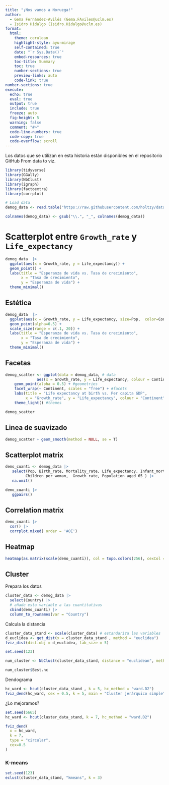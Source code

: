 ```yaml
---
title: "¡Nos vamos a Noruega!"
author:
  - Gema Fernández-Avilés (Gema.FAviles@uclm.es)
  - Isidro Hidalgo (Isidro.Hidalgo@uclm.es)
format:
  html:
    theme: cerulean
    highlight-style: ayu-mirage
    self-contained: true
    date: "`r Sys.Date()`"
    embed-resources: true
    toc-title: Summary
    toc: true
    number-sections: true
    preview-links: auto
    code-link: true
number-sections: true
execute:
  echo: true
  eval: true
  output: true
  include: true
  freeze: auto
  fig-height: 5
  warning: false
  comment: "#>"
  code-line-numbers: true
  code-copy: true
  code-overflow: scroll
---
```


::: {.callout-note}
Los datos que se utilizan en esta historia están disponibles en el repositorio GitHub From data to viz.
:::

```r
library(tidyverse)
library(GGally)
library(NbClust)
library(igraph)
library(factoextra)
library(corrplot)

# Load data
demog_data <- read.table("https://raw.githubusercontent.com/holtzy/data_to_viz/master/Example_dataset/multivariate.csv", header = T, sep = ";")

colnames(demog_data) <- gsub("\\.", "_", colnames(demog_data))
```

# Scatterplot entre `Growth_rate` y `Life_expectancy`

```r
demog_data  |>
  ggplot(aes(x = Growth_rate, y = Life_expectancy)) +
  geom_point() +
  labs(title = "Esperanza de vida vs. Tasa de crecimiento",
       x = "Tasa de crecimiento",
       y = "Esperanza de vida") +
  theme_minimal()
```

## Estética 

```r
demog_data  |>
  ggplot(aes(x = Growth_rate, y = Life_expectancy, size=Pop,  color=Continent)) +
  geom_point(alpha=0.5) +
  scale_size(range = c(.1, 20)) +
  labs(title = "Esperanza de vida vs. Tasa de crecimiento",
       x = "Tasa de crecimiento",
       y = "Esperanza de vida") +
  theme_minimal()
```

## Facetas

```r
demog_scatter <- ggplot(data = demog_data, # data
              aes(x = Growth_rate, y = Life_expectancy, colour = Continent)) + #aesthetics
    geom_point(alpha = 0.5) + #geometries
    facet_wrap(~ Continent, scales = "free") + #facets
    labs(title = "Life expectancy at birth vs. Per capita GDP", 
         x = "Growth_rate", y = "Life_expectancy", colour = "Continent") + #labels
    theme_light() #themes

demog_scatter 
```

## Linea de suavizado

```r
demog_scatter + geom_smooth(method = NULL, se = T) 
```

## Scatterplot matrix

```r
demo_cuanti <- demog_data |>
   select(Pop, Birth_rate, Mortality_rate, Life_expectancy, Infant_mortality, 
         Children_per_woman,  Growth_rate, Population_aged_65_) |>
   na.omit()

demo_cuanti |> 
   ggpairs()
```

## Correlation matrix

```r
demo_cuanti |> 
  cor() |> 
  corrplot.mixed( order = 'AOE')
```


## Heatmap

```r
heatmap(as.matrix(scale(demo_cuanti)), col = topo.colors(256), cexCol =  0.5) 
```

## Cluster

Prepara los datos

```r
cluster_data <- demog_data |>
  select(Country) |>
  # añade esta variable a las cuantitativas
  cbind(demo_cuanti) |>
  column_to_rownames(var = "Country")
```


Calcula la distancia

```r
cluster_data_stand <- scale(cluster_data) # estandariza las variables
d_euclidea <- get_dist(x = cluster_data_stand , method = "euclidea")
fviz_dist(dist.obj = d_euclidea, lab_size = 5)
```


```r
set.seed(123)

num_cluster <- NbClust(cluster_data_stand, distance = "euclidean", method = "ward.D2", min.nc = 2, max.nc = 10)

num_cluster$Best.nc
```


Dendograma

```r
hc_ward <- hcut(cluster_data_stand , k = 5, hc_method = "ward.D2")
fviz_dend(hc_ward, cex = 0.5, k = 5, main = "Cluster jerárquico simple")
```
¿Lo mejoramos?

```r
set.seed(5665)
hc_ward <- hcut(cluster_data_stand, k = 7, hc_method = "ward.D2")

fviz_dend(
  x = hc_ward,
  k = 7,
  type = "circular",
  cex=0.5
)
```


### K-means

```r
set.seed(123)
eclust(cluster_data_stand, "kmeans", k = 3)
```




